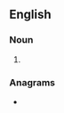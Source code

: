 {{also|yotta-metres}}
==English==

===Noun===
{{head|en|noun plural form}}

# {{plural of|yottametre|lang=en}}

===Anagrams===
* {{anagrams|en|yotta-meters|yottameters}}